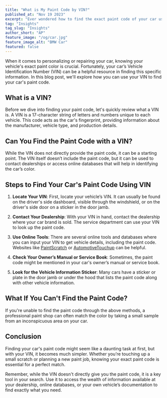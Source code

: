 ```yaml
---
title: "What is My Paint Code by VIN?"
published_at: "Nov 19 2023"
excerpt: "Ever wondered how to find the exact paint code of your car using its VIN? Our latest blog unveils this simple yet crucial trick, ensuring you get the perfect color match for your vehicle, every time."
tag: "Insights"
tag_slug: "Insights"
author_short: "AP"
feature_image: "/og/car.jpg"
feature_image_alt: "BMW Car"
featured: false
---
```


When it comes to personalizing or repairing your car, knowing your vehicle's exact paint color is crucial. Fortunately, your car’s Vehicle Identification Number (VIN) can be a helpful resource in finding this specific information. In this blog post, we'll explore how you can use your VIN to find your car's paint code.

## What is a VIN?

Before we dive into finding your paint code, let's quickly review what a VIN is. A VIN is a 17-character string of letters and numbers unique to each vehicle. This code acts as the car's fingerprint, providing information about the manufacturer, vehicle type, and production details.

## Can You Find the Paint Code with a VIN?

While the VIN does not directly provide the paint code, it can be a starting point. The VIN itself doesn’t include the paint code, but it can be used to contact dealerships or access online databases that will help in identifying the car’s color.

## Steps to Find Your Car's Paint Code Using VIN

1. **Locate Your VIN**: First, locate your vehicle’s VIN. It can usually be found on the driver's side dashboard, visible through the windshield, or on the driver's side door on a sticker in the door jamb.

2. **Contact Your Dealership**: With your VIN in hand, contact the dealership where your car brand is sold. The service department can use your VIN to look up the paint code.

3. **Use Online Tools**: There are several online tools and databases where you can input your VIN to get vehicle details, including the paint code. Websites like [PaintScratch](https://www.paintscratch.com) or [AutomotiveTouchup](https://www.automotivetouchup.com) can be helpful.

4. **Check Your Owner’s Manual or Service Book**: Sometimes, the paint code might be mentioned in your car's owner’s manual or service book.

5. **Look for the Vehicle Information Sticker**: Many cars have a sticker or plate in the door jamb or under the hood that lists the paint code along with other vehicle information.

## What If You Can't Find the Paint Code?

If you're unable to find the paint code through the above methods, a professional paint shop can often match the color by taking a small sample from an inconspicuous area on your car.

## Conclusion

Finding your car's paint code might seem like a daunting task at first, but with your VIN, it becomes much simpler. Whether you’re touching up a small scratch or planning a new paint job, knowing your exact paint code is essential for a perfect match.

Remember, while the VIN doesn't directly give you the paint code, it is a key tool in your search. Use it to access the wealth of information available at your dealership, online databases, or your own vehicle’s documentation to find exactly what you need.
